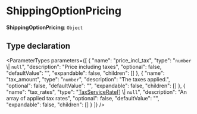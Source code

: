 
# ShippingOptionPricing

 **ShippingOptionPricing**: `Object`

## Type declaration

<ParameterTypes parameters={[
  {
    "name": "price_incl_tax",
    "type": "`number` \\| `null`",
    "description": "Price including taxes",
    "optional": false,
    "defaultValue": "",
    "expandable": false,
    "children": []
  },
  {
    "name": "tax_amount",
    "type": "`number`",
    "description": "The taxes applied.",
    "optional": false,
    "defaultValue": "",
    "expandable": false,
    "children": []
  },
  {
    "name": "tax_rates",
    "type": "[TaxServiceRate](medusa.TaxServiceRate.mdx)[] \\| `null`",
    "description": "An array of applied tax rates",
    "optional": false,
    "defaultValue": "",
    "expandable": false,
    "children": []
  }
]} />
